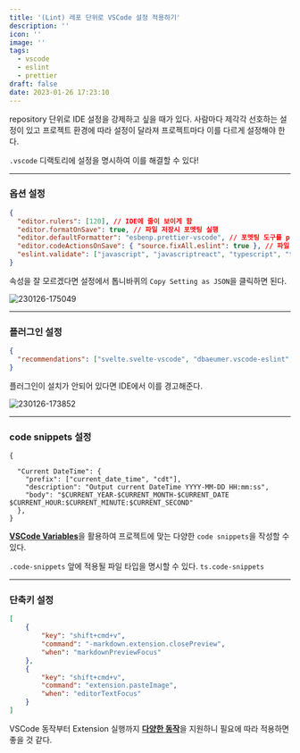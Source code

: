 ```yaml
---
title: '(Lint) 레포 단위로 VSCode 설정 적용하기'
description: ''
icon: ''
image: ''
tags:
  - vscode
  - eslint
  - prettier
draft: false
date: 2023-01-26 17:23:10
---
```


repository 단위로 IDE 설정을 강제하고 싶을 때가 있다.
사람마다 제각각 선호하는 설정이 있고 프로젝트 환경에 따라 설정이 달라져 프로젝트마다 이를 다르게 설정해야 한다.

`.vscode` 디랙토리에 설정을 명시하여 이를 해결할 수 있다!

---

### 옵션 설정

```json:.vscode/settings.json
{
  "editor.rulers": [120], // IDE에 줄이 보이게 함
  "editor.formatOnSave": true, // 파일 저장시 포멧팅 실행
  "editor.defaultFormatter": "esbenp.prettier-vscode", // 포멧팅 도구를 prettier로 사용
  "editor.codeActionsOnSave": { "source.fixAll.eslint": true }, // 파일 저장시 eslint auto fix 실행
  "eslint.validate": ["javascript", "javascriptreact", "typescript", "typescriptreact", "svelte"] // 사용 언어에 따라 설정
}
```

속성을 잘 모르겠다면 설정에서 톱니바퀴의 `Copy Setting as JSON`을 클릭하면 된다.

![230126-175049](/posts/vscode-eslint-prettier/230126-175049.png)

---

### 플러그인 설정

```json:.vscode/extensions.json
{
  "recommendations": ["svelte.svelte-vscode", "dbaeumer.vscode-eslint", "esbenp.prettier-vscode"]
}
```

플러그인이 설치가 안되어 있다면 IDE에서 이를 경고해준다.

![230126-173852](/posts/vscode-eslint-prettier/230126-173852.png)

---

### code snippets 설정

```json:.vscode/.code-snippets
{

  "Current DateTime": {
    "prefix": ["current_date_time", "cdt"],
    "description": "Output current DateTime YYYY-MM-DD HH:mm:ss",
    "body": "$CURRENT_YEAR-$CURRENT_MONTH-$CURRENT_DATE $CURRENT_HOUR:$CURRENT_MINUTE:$CURRENT_SECOND"
  },
}
```

[**VSCode Variables**](https://code.visualstudio.com/docs/editor/userdefinedsnippets#_variables)을 활용하여 프로젝트에 맞는 다양한 `code snippets`을 작성할 수 있다.

`.code-snippets` 앞에 적용될 파일 타입을 명시할 수 있다. `ts.code-snippets`

---

### 단축키 설정

```json:.vscode/keybindings.json
[
    {
        "key": "shift+cmd+v",
        "command": "-markdown.extension.closePreview",
        "when": "markdownPreviewFocus"
    },
    {
        "key": "shift+cmd+v",
        "command": "extension.pasteImage",
        "when": "editorTextFocus"
    }
]
```

VSCode 동작부터 Extension 실행까지 [**다양한 동작**](https://code.visualstudio.com/docs/getstarted/keybindings)을 지원하니 필요에 따라 적용하면 좋을 것 같다.
